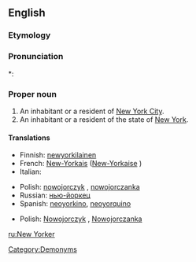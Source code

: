 ==English==

===Etymology===
{{suffix|New York|er}}

===Pronunciation===
*: {{rhymes|ɔː(r)kə(r)}}

===Proper noun===
{{en-proper noun|New Yorkers}}

# An inhabitant or a resident of [[New York City]].
# An inhabitant or a resident of the state of [[New York]].

====Translations====
{{trans-top|An inhabitant or a resident of New York City}}
* Finnish: [[newyorkilainen]]
* French: [[New-Yorkais]] {{m}} ([[New-Yorkaise]] {{f}})
* Italian: {{t-|it|newyorkese|m|f}}
{{trans-mid}}
* Polish: [[nowojorczyk]] {{m}}, [[nowojorczanka]] {{f}}
* Russian: [[нью-йоркец]] {{m}}
* Spanish: [[neoyorkino]], [[neoyorquino]] {{m}}
{{trans-bottom}}

{{trans-top|An inhabitant or a resident of the state of New York}}
* Polish: [[Nowojorczyk]] {{m}}, [[Nowojorczanka]] {{f}}
{{trans-mid}}
{{trans-bottom}}

[[Category:Demonyms]]

[[ru:New Yorker]]